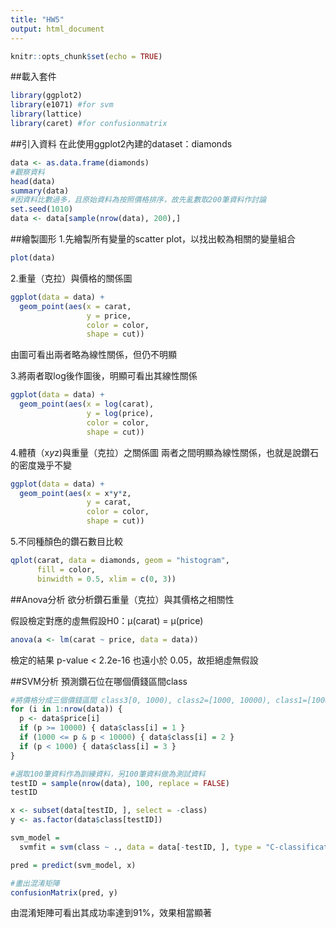 ```yaml
---
title: "HW5"
output: html_document
---
```


```r
knitr::opts_chunk$set(echo = TRUE)
```
##載入套件
```r
library(ggplot2)
library(e1071) #for svm
library(lattice)
library(caret) #for confusionmatrix
```
##引入資料
在此使用ggplot2內建的dataset：diamonds
```r
data <- as.data.frame(diamonds)
#觀察資料
head(data)
summary(data)
#因資料比數過多，且原始資料為按照價格排序，故先亂數取200筆資料作討論
set.seed(1010)
data <- data[sample(nrow(data), 200),]
```
##繪製圖形
1.先繪製所有變量的scatter plot，以找出較為相關的變量組合
```r
plot(data)
```
2.重量（克拉）與價格的關係圖
```r
ggplot(data = data) +                        
  geom_point(aes(x = carat, 
                 y = price, 
                 color = color,
                 shape = cut))  
```
由圖可看出兩者略為線性關係，但仍不明顯

3.將兩者取log後作圖後，明顯可看出其線性關係
```r
ggplot(data = data) +                        
  geom_point(aes(x = log(carat), 
                 y = log(price), 
                 color = color,
                 shape = cut))  
```

4.體積（x*y*z)與重量（克拉）之關係圖
兩者之間明顯為線性關係，也就是說鑽石的密度幾乎不變
```r
ggplot(data = data) +                        
  geom_point(aes(x = x*y*z, 
                 y = carat, 
                 color = color,
                 shape = cut)) 
```

5.不同種顏色的鑽石數目比較
```r
qplot(carat, data = diamonds, geom = "histogram",
      fill = color,
      binwidth = 0.5, xlim = c(0, 3))
```


##Anova分析
欲分析鑽石重量（克拉）與其價格之相關性

假設檢定對應的虛無假設H0：μ(carat) = μ(price)
```r
anova(a <- lm(carat ~ price, data = data))
```
檢定的結果 p-value < 2.2e-16 也遠小於 0.05，故拒絕虛無假設


##SVM分析
預測鑽石位在哪個價錢區間class
```r
#將價格分成三個價錢區間 class3[0, 1000), class2=[1000, 10000), class1=[10000, 100000)
for (i in 1:nrow(data)) {
  p <- data$price[i] 
  if (p >= 10000) { data$class[i] = 1 }
  if (1000 <= p & p < 10000) { data$class[i] = 2 }
  if (p < 1000) { data$class[i] = 3 }
}

#選取100筆資料作為訓練資料，另100筆資料做為測試資料
testID = sample(nrow(data), 100, replace = FALSE)
testID

x <- subset(data[testID, ], select = -class)
y <- as.factor(data$class[testID])

svm_model = 
  svmfit = svm(class ~ ., data = data[-testID, ], type = "C-classification") #預設似乎是跑線性迴歸，因此需將type改為分類

pred = predict(svm_model, x)

#畫出混淆矩陣
confusionMatrix(pred, y)
```
由混淆矩陣可看出其成功率達到91%，效果相當顯著